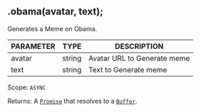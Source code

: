 ## .obama(avatar, text);
Generates a Meme on Obama.

| PARAMETER   | TYPE   | DESCRIPTION                                    |
| ----------- | ------ | ---------------------------------------------- |
| avatar      | string | Avatar URL to Generate meme                    |
| text        | string | Text to Generate meme                          |

Scope: `ASYNC`

Returns: A [`Promise`](https://developer.mozilla.org/en-US/docs/Web/JavaScript/Reference/Global_Objects/Promise) that resolves to a [`Buffer`](https://nodejs.org/dist/latest/docs/api/buffer.html#buffer_class_buffer).